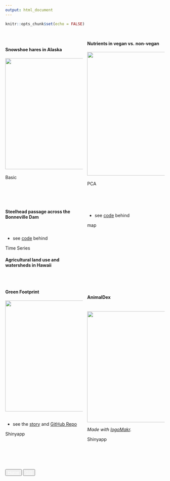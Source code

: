 ```yaml
---
output: html_document
---
```


```r
knitr::opts_chunk$set(echo = FALSE)
```

<style>
  .col2 {
    columns: 2 200px;         /* number of columns and width in pixels*/
    -webkit-columns: 2 200px; /* chrome, safari */
    -moz-columns: 2 200px;    /* firefox */

  }
  .button{
  background:"white"
  }
</style>

<br>


<div class="col2">
<h4>**Snowshoe hares in Alaska**</h4>
<a href="projects/snowshoe.html">
    <img alt="" src="projects/image/white_sq.jpeg" width="350">
</a>
<br><br>
<span class="badge" >Basic</span>


<h4>**Nutrients in vegan vs. non-vegan**</h4>
  <a href="projects/nutrient.html">
    <img alt="" src="projects/image/food.png" width="390">
  </a>
  <br><br>
  <span class="badge" >PCA</span>

</div>

<br>

<div class="col2">

<h4>**Steelhead passage across the Bonneville Dam**</h4>
  <a href="projects/steelhead_salmon_migration.html">
    <img alt="" src="projects/image/steelhead.jpeg">
  </a>
  <br><br>
  <ul>
    <li>
      <p>
        see <a href="projects/steelhead_salmon_migration_code.html">code</a> behind
      </p>
    </li>
  </ul>
  <span class="badge">Time Series</span>


<h4>**Agricultural land use and watersheds in Hawaii**</h4>

  <a href="projects/map_hawaii.html">
    <img alt="" src="projects/image/Hawaiian_Islands_Map.jpg">
  </a>
  <br><br>
  <ul>
    <li>
      <p>
        see <a href="projects/map_hawaii_code.html">code</a> behind
      </p>
    </li>
  </ul>
  
  <span class="badge" >map</span>
  
  <br><br><br><br><br>
</div>


<br>



<div class="col2">
<h4>**Green Footprint**</h4>
  <a href="https://ruoyuwang.shinyapps.io/GreenFootprint/">
    <img alt="" src="projects/image/green_fp.png" width="350">
  </a>
  <br><br>
  <ul>
    <li>
      <p>
        see the <a href="https://devpost.com/software/greentrack-ss-rw">story</a> and <a href="https://github.com/Ruoyu-Wang108/greentrack-ss-rw">GitHub Repo</a>
      </p>
    </li>
  </ul>
  <span class="badge" >Shinyapp</span>
  <br><br><br>

<h4>**AnimalDex**</h4>
<br>
   <img alt="" src="projects/image/coming_soon.png" width="350">   
  
  *Made with [logoMakr](https://logomakr.com).*
  
  <span class="badge" >Shinyapp</span>
</div>

<br><br><br>

<div  align="center" id="footer">
  <button type="button" class="btn btn-primary disabled">
    <a href="index.html" style="color:white">Home</a>
  </button>
  <button type="button" class="btn btn-primary disabled">
    <a href="gis.html" style="color:white">GIS</a>
  </button>
</div>